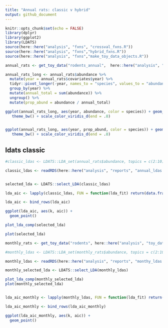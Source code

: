 ```yaml
---
title: "Annual rats: classic v hybrid"
output: github_document
---
```


```r
knitr::opts_chunk$set(echo = FALSE)
library(dplyr)
library(ggplot2)
library(LDATS)
source(here::here("analysis", "fxns", "crossval_fxns.R"))
source(here::here("analysis", "fxns","hybrid_fxns.R"))
source(here::here("analysis", "fxns","make_toy_data_objects.R"))

```

```r

annual_rats <- get_toy_data("rodents_annual",  here::here("analysis", "toy_datasets"))

annual_rats_long <- annual_rats$abundance %>%
  mutate(year = annual_rats$covariates$year) %>%
  tidyr::pivot_longer(-year, names_to = "species", values_to = "abundance") %>%
  group_by(year) %>%
  mutate(annual_total = sum(abundance)) %>%
  ungroup() %>%
  mutate(prop_abund = abundance / annual_total)

ggplot(annual_rats_long, aes(year, abundance, color = species)) + geom_line(size = 2) +
   theme_bw() + scale_color_viridis_d(end = .8)


ggplot(annual_rats_long, aes(year, prop_abund, color = species)) + geom_line(size = 2) +
   theme_bw() + scale_color_viridis_d(end = .8)

```

## ldats classic

```r

#classic_ldas <- LDATS::LDA_set(annual_rats$abundance, topics = c(2:10), nseeds = 200)

classic_ldas <- readRDS(here::here("analysis", "reports", "annual_ldas.Rds"))


selected_lda <- LDATS::select_LDA(classic_ldas)

lda_aic <- lapply(classic_ldas, FUN = function(lda_fit) return(data.frame(k = lda_fit@k, seed = lda_fit@control@seed, aic = AIC(lda_fit))))

lda_aic <- bind_rows(lda_aic)

ggplot(lda_aic, aes(k, aic)) +
  geom_point()

plot_lda_comp(selected_lda)

plot(selected_lda)

```

```r

monthly_rats <- get_toy_data("rodents", here::here("analysis", "toy_datasets", "monthly"))

#monthly_ldas <- LDATS::LDA_set(monthly_rats$abundance, topics = c(2:10), nseeds = 50)

monthly_ldas <- readRDS(here::here("analysis", "reports", "monthy_ldas.Rds"))

monthly_selected_lda <- LDATS::select_LDA(monthly_ldas)

plot_lda_comp(monthly_selected_lda)
plot(monthly_selected_lda)


lda_aic_monthly <- lapply(monthly_ldas, FUN = function(lda_fit) return(data.frame(k = lda_fit@k, seed = lda_fit@control@seed, aic = AIC(lda_fit))))

lda_aic_monthly <- bind_rows(lda_aic_monthly)

ggplot(lda_aic_monthly, aes(k, aic)) +
  geom_point()


```